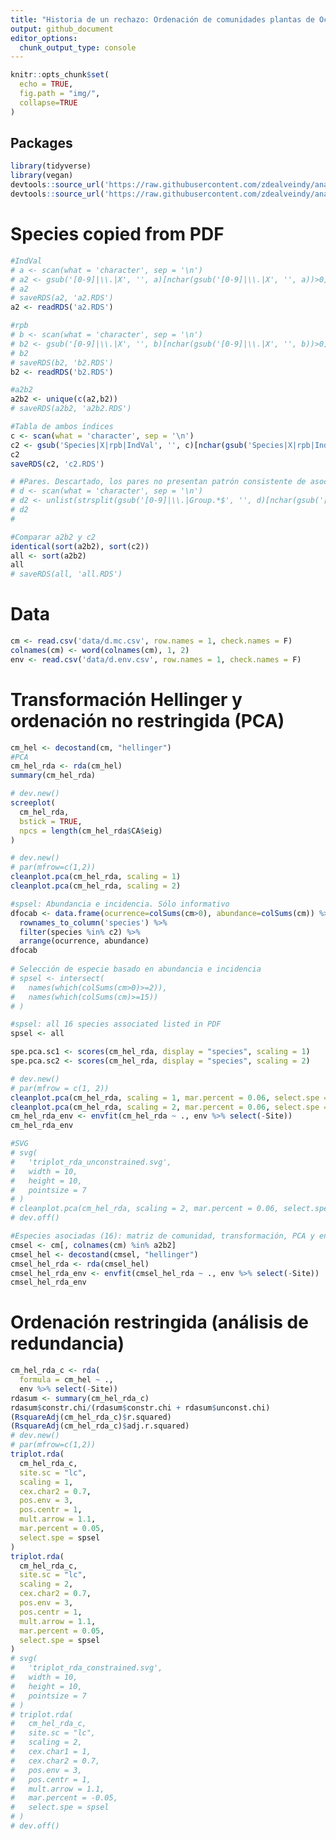 ```yaml
---
title: "Historia de un rechazo: Ordenación de comunidades plantas de Ocoa, revisitado"
output: github_document
editor_options: 
  chunk_output_type: console
---
```


```r
knitr::opts_chunk$set(
  echo = TRUE,
  fig.path = "img/",
  collapse=TRUE
)
```

## Packages

```r
library(tidyverse)
library(vegan)
devtools::source_url('https://raw.githubusercontent.com/zdealveindy/anadat-r/master/scripts/NumEcolR2/cleanplot.pca.R')
devtools::source_url('https://raw.githubusercontent.com/zdealveindy/anadat-r/master/scripts/NumEcolR2/triplot.rda.R')
```

# Species copied from PDF

```r
#IndVal
# a <- scan(what = 'character', sep = '\n')
# a2 <- gsub('[0-9]|\\.|X', '', a)[nchar(gsub('[0-9]|\\.|X', '', a))>0]
# a2
# saveRDS(a2, 'a2.RDS')
a2 <- readRDS('a2.RDS')

#rpb
# b <- scan(what = 'character', sep = '\n')
# b2 <- gsub('[0-9]|\\.|X', '', b)[nchar(gsub('[0-9]|\\.|X', '', b))>0]
# b2
# saveRDS(b2, 'b2.RDS')
b2 <- readRDS('b2.RDS')

#a2b2
a2b2 <- unique(c(a2,b2))
# saveRDS(a2b2, 'a2b2.RDS')

#Tabla de ambos índices
c <- scan(what = 'character', sep = '\n')
c2 <- gsub('Species|X|rpb|IndVal', '', c)[nchar(gsub('Species|X|rpb|IndVal', '', c))>0]
c2
saveRDS(c2, 'c2.RDS')

# #Pares. Descartado, los pares no presentan patrón consistente de asociación con hábitats
# d <- scan(what = 'character', sep = '\n')
# d2 <- unlist(strsplit(gsub('[0-9]|\\.|Group.*$', '', d)[nchar(gsub('[0-9]|\\.|Group.*$', '', d))>0], split = '+', fixed = T))
# d2
# 

#Comparar a2b2 y c2
identical(sort(a2b2), sort(c2))
all <- sort(a2b2)
all
# saveRDS(all, 'all.RDS')
```

# Data

```r
cm <- read.csv('data/d.mc.csv', row.names = 1, check.names = F)
colnames(cm) <- word(colnames(cm), 1, 2)
env <- read.csv('data/d.env.csv', row.names = 1, check.names = F)
```

# Transformación Hellinger y ordenación no restringida (PCA)

```r
cm_hel <- decostand(cm, "hellinger")
#PCA
cm_hel_rda <- rda(cm_hel)
summary(cm_hel_rda)

# dev.new()
screeplot(
  cm_hel_rda,
  bstick = TRUE,
  npcs = length(cm_hel_rda$CA$eig)
)

# dev.new()
# par(mfrow=c(1,2))
cleanplot.pca(cm_hel_rda, scaling = 1)
cleanplot.pca(cm_hel_rda, scaling = 2)

#spsel: Abundancia e incidencia. Sólo informativo
dfocab <- data.frame(ocurrence=colSums(cm>0), abundance=colSums(cm)) %>% 
  rownames_to_column('species') %>%
  filter(species %in% c2) %>% 
  arrange(ocurrence, abundance)
dfocab
  
# Selección de especie basado en abundancia e incidencia
# spsel <- intersect(
#   names(which(colSums(cm>0)>=2)),
#   names(which(colSums(cm)>=15))
# )

#spsel: all 16 species associated listed in PDF
spsel <- all

spe.pca.sc1 <- scores(cm_hel_rda, display = "species", scaling = 1)
spe.pca.sc2 <- scores(cm_hel_rda, display = "species", scaling = 2)

# dev.new()
# par(mfrow = c(1, 2))
cleanplot.pca(cm_hel_rda, scaling = 1, mar.percent = 0.06, select.spe = spsel)
cleanplot.pca(cm_hel_rda, scaling = 2, mar.percent = 0.06, select.spe = spsel)
cm_hel_rda_env <- envfit(cm_hel_rda ~ ., env %>% select(-Site))
cm_hel_rda_env

#SVG
# svg(
#   'triplot_rda_unconstrained.svg',
#   width = 10,
#   height = 10,
#   pointsize = 7
# )
# cleanplot.pca(cm_hel_rda, scaling = 2, mar.percent = 0.06, select.spe = spsel)
# dev.off()

#Especies asociadas (16): matriz de comunidad, transformación, PCA y envfit
cmsel <- cm[, colnames(cm) %in% a2b2]
cmsel_hel <- decostand(cmsel, "hellinger")
cmsel_hel_rda <- rda(cmsel_hel)
cmsel_hel_rda_env <- envfit(cmsel_hel_rda ~ ., env %>% select(-Site))
cmsel_hel_rda_env
```

# Ordenación restringida (análisis de redundancia)

```r
cm_hel_rda_c <- rda(
  formula = cm_hel ~ .,
  env %>% select(-Site))
rdasum <- summary(cm_hel_rda_c)
rdasum$constr.chi/(rdasum$constr.chi + rdasum$unconst.chi)
(RsquareAdj(cm_hel_rda_c)$r.squared)
(RsquareAdj(cm_hel_rda_c)$adj.r.squared)
# dev.new()
# par(mfrow=c(1,2))
triplot.rda(
  cm_hel_rda_c,
  site.sc = "lc",
  scaling = 1,
  cex.char2 = 0.7,
  pos.env = 3,
  pos.centr = 1,
  mult.arrow = 1.1,
  mar.percent = 0.05,
  select.spe = spsel
)
triplot.rda(
  cm_hel_rda_c,
  site.sc = "lc",
  scaling = 2,
  cex.char2 = 0.7,
  pos.env = 3,
  pos.centr = 1,
  mult.arrow = 1.1,
  mar.percent = 0.05,
  select.spe = spsel
)
# svg(
#   'triplot_rda_constrained.svg',
#   width = 10,
#   height = 10,
#   pointsize = 7
# )
# triplot.rda(
#   cm_hel_rda_c,
#   site.sc = "lc",
#   scaling = 2,
#   cex.char1 = 1,
#   cex.char2 = 0.7,
#   pos.env = 3,
#   pos.centr = 1,
#   mult.arrow = 1.1,
#   mar.percent = -0.05,
#   select.spe = spsel
# )
# dev.off()
```
